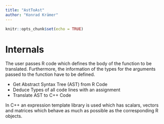 ```yaml
---
title: "AstToAst"
author: "Konrad Krämer"
---
```


```r
knitr::opts_chunk$set(echo = TRUE)
```

# Internals

The user passes R code which defines the body of the function to be translated. Furthermore, the information of the types for the arguments passed to the function have to be defined.

* Get Abstract Syntax Tree (AST) from R Code
* Deduce Types of all code lines with an assignment
* Translate AST to C++ Code

In C++ an expression template library is used which has scalars, vectors and matrices which behave as much as possible as the corresponding R objects. 